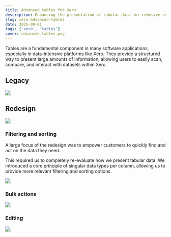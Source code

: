 ```yaml
---
title: Advanced tables for Xero
description: Enhancing the presentation of tabular data for cohesive user experiences.
slug: xero-advanced-tables
date: 2025-09-01
tags: ['xero', 'tables']
cover: advanced-tables.png
---
```


Tables are a fundamental component in many software applications, especially in data-intensive platforms like Xero. They provide a structured way to present large amounts of information, allowing users to easily scan, compare, and
interact with datasets within Xero.


## Legacy

![](legacy.png)

## Redesign



![](invoices.png)


### Filtering and sorting

A large focus of the redesign was to empower customers to quickly find and act on the data they need. 

This required us to completely re-evaluate how we present tabular data. We introduced a core principle of singular data types per column, allowing us to provide more relevant filtering and sorting options.

![](filtering.png)


### Bulk actions

![](bulk-selection.png)


### Editing

![](editing.png)
